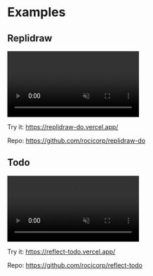 
# Examples

## Replidraw

<Link href="https://replidraw-do.vercel.app/">
    <video autoPlay loop muted playsInline>
    <source src="/videos/replidraw-example.mp4" type="video/mp4" />
    Your browser does not support the video tag.
    </video>
</Link>

Try it: https://replidraw-do.vercel.app/

Repo: https://github.com/rocicorp/replidraw-do

## Todo

<Link href="https://reflect-todo.vercel.app/">
    <video autoPlay loop muted playsInline>
    <source src="/videos/todo-example.mp4" type="video/mp4" />
    Your browser does not support the video tag.
    </video>
</Link>

Try it: https://reflect-todo.vercel.app/

Repo: https://github.com/rocicorp/reflect-todo
